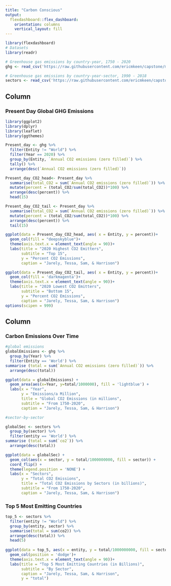 ```yaml
---
title: "Carbon Conscious"
output: 
  flexdashboard::flex_dashboard:
    orientation: columns
    vertical_layout: fill
---
```


```r
library(flexdashboard)
# Datasets
library(readr)

# Greenhouse gas emissions by country-year, 1750 - 2020
ghg <- read_csv('https://raw.githubusercontent.com/ericmkeen/capstone/master/co2.csv')

# Greenhouse gas emissions by country-year-sector, 1990 - 2018
sectors <- read_csv('https://raw.githubusercontent.com/ericmkeen/capstone/master/co2_sectors.csv')
```

Column {data-width=500}
-----------------------------------------------------------------------

### Present Day Global GHG Emissions

```r
library(ggplot2)
library(dplyr)
library(leaflet)
library(ggthemes)

Present_day <- ghg %>% 
  filter(Entity != "World") %>% 
  filter(Year == 2020) %>% 
  group_by(Entity, `Annual CO2 emissions (zero filled)`) %>% 
  tally() %>% 
  arrange(desc(`Annual CO2 emissions (zero filled)`))

Present_day_CO2_head<- Present_day %>% 
  summarise(total_CO2 = sum(`Annual CO2 emissions (zero filled)`)) %>% 
  mutate(percent = (total_CO2/sum(total_CO2))*100) %>% 
  arrange(desc(percent)) %>% 
  head(15)

Present_day_CO2_tail <- Present_day %>% 
  summarise(total_CO2 = sum(`Annual CO2 emissions (zero filled)`)) %>% 
  mutate(percent = (total_CO2/sum(total_CO2))*100) %>% 
  arrange(desc(percent)) %>% 
  tail(15)

ggplot(data = Present_day_CO2_head, aes( x = Entity, y = percent))+
  geom_col(fill = "deepskyblue")+
  theme(axis.text.x = element_text(angle = 90))+
  labs(title = "2020 Highest CO2 Emitters",
       subtitle = "Top 15",
       y = "Percent CO2 Emissions",
       caption = "Jarely, Tessa, Sam, & Harrison")

ggplot(data = Present_day_CO2_tail, aes( x = Entity, y = percent))+
  geom_col(fill = 'darkmagenta')+
  theme(axis.text.x = element_text(angle = 90))+
  labs(title = "2020 Lowest CO2 Emitters",
       subtitle = "Bottom 15",
       y = "Percent CO2 Emissions",
       caption = "Jarely, Tessa, Sam, & Harrison")
options(scipen = 999)
```

Column {data-width=500}
-----------------------------------------------------------------------

### Carbon Emissions Over Time

```r
#global emissions
globalEmissions <- ghg %>%
  group_by(Year) %>%
  filter(Entity == 'World') %>%
summarise (total = sum(`Annual CO2 emissions (zero filled)`)) %>%
  arrange(desc(total))

ggplot(data = globalEmissions) +
  geom_area(aes(x=Year, y=total/1000000), fill = 'lightblue') +
  labs(x = "Year",
       y = "Emissions/a Million",
       title = "Global CO2 Emissions (in millions",
       subtitle = "From 1750-2020",
       caption = "Jarely, Tessa, Sam, & Harrison")

#sector-by-sector

globalSec <- sectors %>%
  group_by(sector) %>%
  filter(entity == 'World') %>%
summarise (total = sum(`co2`)) %>%
  arrange(desc(total))

ggplot(data = globalSec) +
  geom_col(aes(x = sector, y = total/1000000000, fill = sector)) +
  coord_flip() +
  theme(legend.position = 'NONE') +
  labs(x = "Sectors",
       y = "Total CO2 Emissions",
       title = "Total CO2 Emissions by Sectors (in billions)",
       subtitle = "From 1750-2020",
       caption = "Jarely, Tessa, Sam, & Harrison")

```

### Top 5 Most Emitting Countries

```r

top_5 <- sectors %>% 
  filter(entity != "World") %>% 
  group_by(entity, sector) %>% 
  summarise(total = sum(co2)) %>%
  arrange(desc(total)) %>% 
  head(5)
  
ggplot(data = top_5, aes(x = entity, y = total/1000000000, fill = sector))+
  geom_col(position = 'dodge')+
  theme(axis.text.x = element_text(angle = 90))+
  labs(title = "Top 5 Most Emitting Countries (in Billions)", 
       subtitle = "By Sector", 
       caption = "Jarely, Tessa, Sam, & Harrison",
       y = "total")
```

